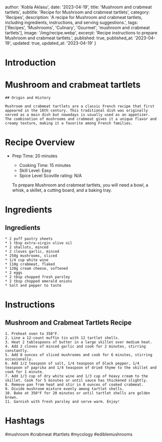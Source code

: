 
  author: 'Kobla Aklasu',
  date: '2023-04-19',
  title: 'Mushroom and crabmeat tartlets',
  subtitle: 'Recipe for Mushroom and crabmeat tartlets',
  category: 'Recipes',
  description: 'A recipe for Mushroom and crabmeat tartlets, including ingredients, instructions, and serving suggestions.',
  tags: ['Recipes', 'Mushrooms', 'Culinary', 'Gourmet', 'mushroom and crabmeat tartlets'],
  image: '/img/recipe.webp',
  excerpt: 'Recipe instructions to prepare Mushroom and crabmeat tartlets.',
  published: true,
  published_at: '2023-04-19',
  updated: true,
  updated_at: '2023-04-19'
}


  # Introduction

# Mushroom and crabmeat tartlets
    
    ## Origin and History
    
    Mushroom and crabmeat tartlets are a classic French recipe that first appeared in the 16th century. This traditional dish was originally served as a main dish but nowadays is usually used as an appetizer. The combination of mushrooms and crabmeat gives it a unique flavor and creamy texture, making it a favorite among French families.

# Recipe Overview

- Prep Time: 20 minutes 
    - Cooking Time: 15 minutes 
    - Skill Level: Easy 
    - Spice Level Scoville rating: N/A
    
    To prepare Mushroom and crabmeat tartlets, you will need a bowl, a whisk, a skillet, a cutting board, and a baking tray.

# Ingredients

## Ingredients
    * 2 puff pastry sheets
    * 1 tbsp extra-virgin olive oil
    * 2 shallots, minced
    * 2 cloves garlic, minced
    * 250g mushrooms, sliced
    * 1/4 cup white wine
    * 110g crabmeat, flaked
    * 120g cream cheese, softened
    * 2 eggs
    * 2 tbsp chopped fresh parsley
    * 2 tbsp chopped emerald onions
    * Salt and pepper to taste

# Instructions

## Mushroom and Crabmeat Tartlets Recipe
    
    1. Preheat oven to 350°F.
    2. Line a 12-count muffin tin with 12 tartlet shells.
    3. Heat 2 tablespoons of butter in a large skillet over medium heat.
    4. Add 2 cloves of minced garlic and cook for 2 minutes, stirring constantly.
    5. Add 8 ounces of sliced mushrooms and cook for 6 minutes, stirring occasionally.
    6. Add 1/2 teaspoon of salt, 1/4 teaspoon of black pepper, 1/4 teaspoon of paprika and 1/4 teaspoon of dried thyme to the skillet and cook for 1 minute.
    7. Add 1/3 cup of dry white wine and 1/3 cup of heavy cream to the skillet. Cook for 5 minutes or until sauce has thickened slightly.
    8. Remove pan from heat and stir in 8 ounces of cooked crabmeat.
    9. Divide mushroom mixture evenly among tartlet shells.
    10. Bake at 350°F for 20 minutes or until tartlet shells are golden brown.
    11. Garnish with fresh parsley and serve warm. Enjoy!

# Hashtags

#mushroom #crabmeat #tartlets #mycology #ediblemushrooms



